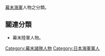 [[幕末|幕末]][[海軍|海軍]]人物之分類。
==關連分類==
*幕末陸軍人物。

[[Category:幕末諸隊人物|Category:幕末諸隊人物]]
[[Category:日本海軍軍人|Category:日本海軍軍人]]